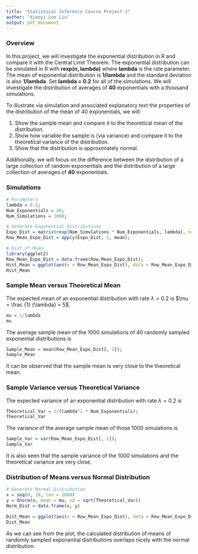```yaml
---
title: "Statistical Inference Course Project 1"
author: "Xiaoyi Leo Liu"
output: pdf_document
---
```


### Overview ###

In this project, we will investigate the exponential distribution in R and compare it with the Central Limit Theorem. The exponential distribution can be simulated in R with **rexp(n, lambda)** where **lambda** is the rate parameter. The mean of exponential distribution is **1/lambda** and the standard deviation is also **1/lambda**. Set **lambda = 0.2** for all of the simulations. We will investigate the distribution of averages of **40** exponentials with a thousand simulations.

To illustrate via simulation and associated explanatory text the properties of the distribution of the mean of 40 exponentials, we will:

1. Show the sample mean and compare it to the theoretical mean of the distribution.
2. Show how variable the sample is (via variance) and compare it to the theoretical variance of the distribution.
3. Show that the distribution is approximately normal.

Additionally, we will focus on the difference between the distribution of a large collection of random exponentials and the distribution of a large collection of averages of **40** exponentials. 

### Simulations ###

```r
# Parameters
lambda = 0.2;
Num_Exponentials = 40;
Num_Simulations = 1000;

# Generate Exponential Distributions
Expo_Dist = matrix(rexp(Num_Simulations * Num_Exponentials, lambda), nrow = Num_Simulations);
Row_Mean_Expo_Dist = apply(Expo_Dist, 1, mean);

# Hist of Mean
library(ggplot2)
Row_Mean_Expo_Dist = data.frame(Row_Mean_Expo_Dist);
Hist_Mean = ggplot(aes(x = Row_Mean_Expo_Dist), data = Row_Mean_Expo_Dist) + geom_histogram(binwidth = 0.1, fill = 'grey') + xlab('Mean') + ylab('Count')
Hist_Mean
```

### Sample Mean versus Theoretical Mean ###
The expected mean of an exponential distribution with rate $\lambda = 0.2$ is $\mu = \frac {1} {\lambda} = 5$.
```r
mu = 1/lambda
mu
```

The average sample mean of the $1000$ simulations of $40$ randomly sampled exponential distributions is 
```r
Sample_Mean = mean(Row_Mean_Expo_Dist[, 1]);
Sample_Mean
```

It can be observed that the sample mean is very close to the theoretical mean.

### Sample Variance versus Theoretical Variance ###

The expected variance of an exponential distribution with rate $\lambda = 0.2$ is

```r
Theoretical_Var = 1/(lambda^2 * Num_Exponentials);
Theoretical_Var
```

The variance of the average sample mean of those 1000 simulations is 
```r
Sample_Var = var(Row_Mean_Expo_Dist[, 1]);
Sample_Var
```

It is also seen that the sample variance of the 1000 simulations and the theoretical variance are very close.

### Distribution of Means versus Normal Distribution ###

```r
# Generate Normal Distribution
x = seq(0, 10, len = 1000)
y = dnorm(x, mean = mu, sd = sqrt(Theoretical_Var))
Norm_Dist = data.frame(x, y)

Dist_Mean = ggplot(aes(x = Row_Mean_Expo_Dist), data = Row_Mean_Expo_Dist) + geom_histogram(aes(y = ..density..), binwidth = 0.1, fill = 'grey') + xlab('Mean') + ylab('Density') + geom_density(color = 'black', size = 1.5) + geom_vline(aes(xintercept = Sample_Mean), size = 1.5, color = 'blue') +  annotate("text", x = Sample_Mean, y = 0.58, label = "Sample Mean") + geom_line(aes(x, y), data = Norm_Dist, color = 'red', size = 1.5) + annotate("text", x = 8, y = 0.4, label = "Normal Distribution (red)")
Dist_Mean
```

As we can see from the plot, the calculated distribution of means of randomly sampled exponantial distributions overlaps nicely with the normal distribution.
